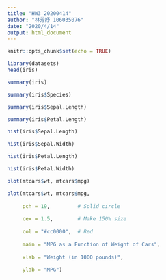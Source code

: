 ```yaml
---
title: "HW3_20200414"
author: "林芳妤 106035076"
date: "2020/4/14"
output: html_document
---
```


```r
knitr::opts_chunk$set(echo = TRUE)
```

```r
library(datasets) 
head(iris)
```
```r
summary(iris)   
```
```r
summary(iris$Species) 
```
```r
summary(iris$Sepal.Length)
```
```r
summary(iris$Petal.Length)
```
```r
hist(iris$Sepal.Length)
```
```r
hist(iris$Sepal.Width)
```
```r
hist(iris$Petal.Length)
```
```r
hist(iris$Petal.Width)
```
```r
plot(mtcars$wt, mtcars$mpg)
```
```r
plot(mtcars$wt, mtcars$mpg,
     
     pch = 19,         # Solid circle
     
     cex = 1.5,        # Make 150% size
     
     col = "#cc0000",  # Red
     
     main = "MPG as a Function of Weight of Cars",
     
     xlab = "Weight (in 1000 pounds)",
     
     ylab = "MPG")
```

